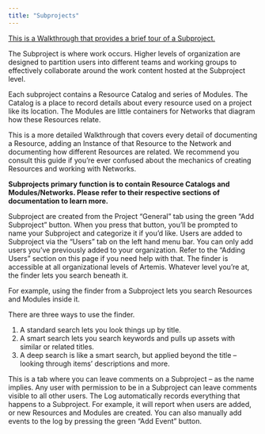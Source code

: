 ```yaml
---
title: "Subprojects"
---
```

[This is a Walkthrough that provides a brief tour of a Subproject.](https://app.storylane.io/share/bjiicczserfx)

The Subproject is where work occurs. Higher levels of organization are designed to partition users into different teams and working groups to effectively collaborate around the work content hosted at the Subproject level.

Each subproject contains a Resource Catalog and series of Modules. The Catalog is a place to record details about every resource used on a project like its location. The Modules are little containers for Networks that diagram how these Resources relate.

This is a more detailed Walkthrough that covers every detail of documenting a Resource, adding an Instance of that Resource to the Network and documenting how different Resources are related. We recommend you consult this guide if you’re ever confused about the mechanics of creating Resources and working with Networks.

**Subprojects primary function is to contain Resource Catalogs and Modules/Networks. Please refer to their respective sections of documentation to learn more.**

<AccordionGroup>
<Accordion title="Creating a Subproject">
Subproject are created from the Project “General” tab using the green “Add Subproject” button. When you press that button, you’ll be prompted to name your Subproject and categorize it if you’d like. 
</Accordion>
  
<Accordion title="Adding Useres to Subprojects">
Users are added to Subproject via the “Users” tab on the left hand menu bar. You can only add users you’ve previously added to your organization. Refer to the “Adding Users” section on this page if you need help with that. 
</Accordion>
  
<Accordion title="Finder">
The finder is accessible at all organizational levels of Artemis. Whatever level you’re at, the finder lets you search beneath it.
  
For example, using the finder from a Subproject lets you search Resources and Modules inside it. 
  
There are three ways to use the finder. 
1. A standard search lets you look things up by title.
2. A smart search lets you search keywords and pulls up assets with similar or related titles. 
3. A deep search is like a smart search, but applied beyond the title – looking through items’ descriptions and more.
</Accordion>
  
<Accordion title="Comments">
This is a tab where you can leave comments on a Subproject – as the name implies. Any user with permission to be in a Subproject can leave comments visible to all other users. 
</Accordion>
  
<Accordion title="Event Log">
The Log automatically records everything that happens to a Subproject. For example, it will report when users are added, or new Resources and Modules are created. You can also manually add events to the log by pressing the green “Add Event” button. 
</Accordion>
</AccordionGroup>
